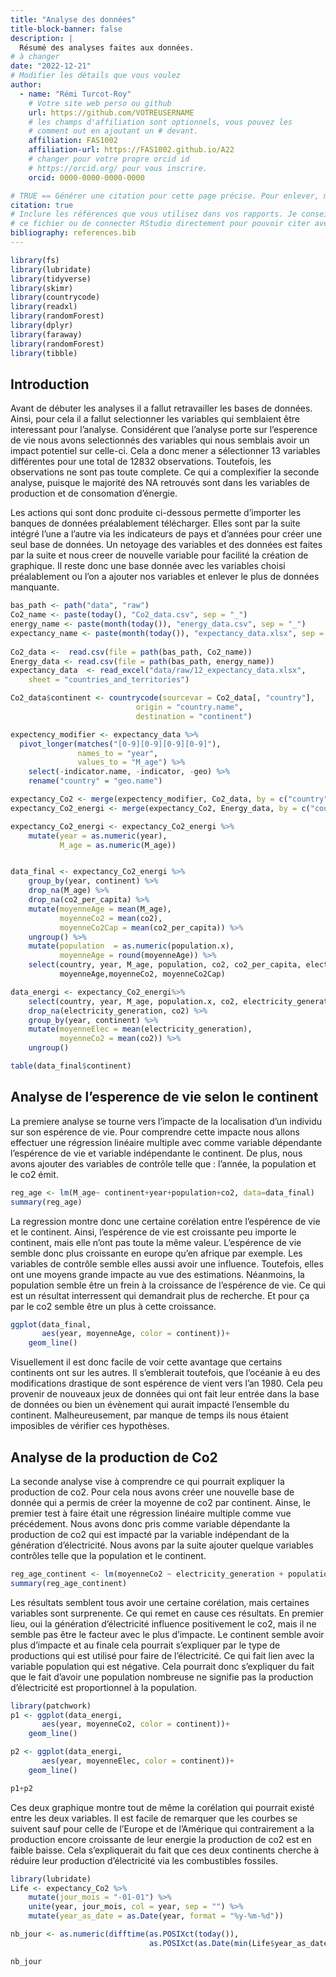 ```yaml
---
title: "Analyse des données"
title-block-banner: false
description: | 
  Résumé des analyses faites aux données.
# à changer
date: "2022-12-21"
# Modifier les détails que vous voulez
author:
  - name: "Rémi Turcot-Roy"
    # Votre site web perso ou github
    url: https://github.com/VOTREUSERNAME
    # les champs d'affiliation sont optionnels, vous pouvez les
    # comment out en ajoutant un # devant.
    affiliation: FAS1002
    affiliation-url: https://FAS1002.github.io/A22
    # changer pour votre propre orcid id
    # https://orcid.org/ pour vous inscrire.
    orcid: 0000-0000-0000-0000

# TRUE == Générer une citation pour cette page précise. Pour enlever, mettre false.
citation: true
# Inclure les références que vous utilisez dans vos rapports. Je conseille Zotero pour construire
# ce fichier ou de connecter RStudio directement pour pouvoir citer avec @nom-de-reference.
bibliography: references.bib
---
```


```r
library(fs)
library(lubridate)
library(tidyverse)
library(skimr)
library(countrycode)
library(readxl)
library(randomForest)
library(dplyr)
library(faraway)
library(randomForest)
library(tibble)

```

## Introduction 

Avant de débuter les analyses il a fallut retravailler les bases de données. Ainsi, pour cela il a fallut selectionner les variables qui semblaient être interessant pour l'analyse. Considérent que l'analyse porte sur l'esperence de vie nous avons selectionnés des variables qui nous semblais avoir un impact potentiel sur celle-ci. Cela a donc mener a sélectionner 13 variables différentes pour une total de 12832 observations. Toutefois, les observations ne sont pas toute complete. Ce qui a complexifier la seconde analyse, puisque le majorité des NA retrouvés sont dans les variables de production et de consomation d'énergie.

Les actions qui sont donc produite ci-dessous permette d'importer les banques de données préalablement télécharger. Elles sont par la suite intégré l'une a l'autre via les indicateurs de pays et d'années pour créer une seul base de données. Un netoyage des variables et des données est faites par la suite et nous creer de nouvelle variable pour facilité la création de graphique. Il reste donc une base donnée avec les variables choisi préalablement ou l'on a ajouter nos variables et enlever le plus de données manquante.

```r
bas_path <- path("data", "raw")
Co2_name <- paste(today(), "Co2_data.csv", sep = "_") 
energy_name <- paste(month(today()), "energy_data.csv", sep = "_") 
expectancy_name <- paste(month(today()), "expectancy_data.xlsx", sep = "_")  
 
Co2_data <-  read.csv(file = path(bas_path, Co2_name))
Energy_data <- read.csv(file = path(bas_path, energy_name))
expectancy_data  <- read_excel("data/raw/12_expectancy_data.xlsx", 
    sheet = "countries_and_territories")
```

```r
Co2_data$continent <- countrycode(sourcevar = Co2_data[, "country"],
                            origin = "country.name",
                            destination = "continent")

expectency_modifier <- expectancy_data %>% 
  pivot_longer(matches("[0-9][0-9][0-9][0-9]"),
               names_to = "year",
               values_to = "M_age") %>% 
    select(-indicator.name, -indicator, -geo) %>% 
    rename("country" = "geo.name")

expectancy_Co2 <- merge(expectency_modifier, Co2_data, by = c("country","year"))
expectancy_Co2_energi <- merge(expectancy_Co2, Energy_data, by = c("country", "year"))

expectancy_Co2_energi <- expectancy_Co2_energi %>% 
    mutate(year = as.numeric(year),
           M_age = as.numeric(M_age))


data_final <- expectancy_Co2_energi %>% 
    group_by(year, continent) %>% 
    drop_na(M_age) %>% 
    drop_na(co2_per_capita) %>% 
    mutate(moyenneAge = mean(M_age),
           moyenneCo2 = mean(co2),
           moyenneCo2Cap = mean(co2_per_capita)) %>%
    ungroup() %>% 
    mutate(population  = as.numeric(population.x),
           moyenneAge = round(moyenneAge)) %>% 
    select(country, year, M_age, population, co2, co2_per_capita, electricity_demand, electricity_generation, energy_per_capita.x, continent,
           moyenneAge,moyenneCo2, moyenneCo2Cap)

data_energi <- expectancy_Co2_energi%>% 
    select(country, year, M_age, population.x, co2, electricity_generation, continent) %>% 
    drop_na(electricity_generation, co2) %>% 
    group_by(year, continent) %>% 
    mutate(moyenneElec = mean(electricity_generation),
           moyenneCo2 = mean(co2)) %>% 
    ungroup()

table(data_final$continent)
```

## Analyse de l'esperence de vie selon le continent

La premiere analyse se tourne vers l'impacte de la localisation d'un individu sur son espérence de vie. Pour comprendre cette impacte nous allons effectuer une régression linéaire multiple avec comme variable dépendante l'espérence de vie et variable indépendante le continent. De plus, nous avons ajouter des variables de contrôle telle que : l'année, la population et le co2 émit.

```r

reg_age <- lm(M_age~ continent+year+population+co2, data=data_final)
summary(reg_age)

```

La regression montre donc une certaine corélation entre l'espérence de vie et le continent. Ainsi, l'espérence de vie est croissante peu importe le continent, mais elle n'ont pas toute la même valeur. L'espérence de vie semble donc plus croissante en europe qu'en afrique par exemple. Les variables de contrôle semble elles aussi avoir une influence. Toutefois, elles ont une moyens grande impacte au vue des estimations. Néanmoins, la population semble être un frein à la croissance de l'espérence de vie. Ce qui est un résultat interressent qui demandrait plus de recherche. Et pour ça par le co2 semble être un plus à cette croissance.

```r
ggplot(data_final,
       aes(year, moyenneAge, color = continent))+
    geom_line()
```

Visuellement il est donc facile de voir cette avantage que certains continents ont sur les autres. Il s'emblerait toutefois, que l'océanie à eu des modifications drastique de sont espérence de vient vers l'an 1980. Cela peu provenir de nouveaux jeux de données qui ont fait leur entrée dans la base de données ou bien un évènement qui aurait impacté l'ensemble du continent. Malheureusement, par manque de temps ils nous étaient imposibles de vérifier ces hypothèses.

## Analyse de la production de Co2

La seconde analyse vise à comprendre ce qui pourrait expliquer la production de co2. Pour cela nous avons créer une nouvelle base de donnée qui a permis de créer la moyenne de co2 par continent. Ainse, le premier test à faire était une régression linéaire multiple comme vue précédement. Nous avons donc pris comme variable dépendante la production de co2 qui est impacté par la variable indépendant de la génération d'électricité. Nous avons par la suite ajouter quelque variables contrôles telle que la population et le continent.

```r
reg_age_continent <- lm(moyenneCo2 ~ electricity_generation + population.x + continent, data = data_energi)
summary(reg_age_continent) 

```

Les résultats semblent tous avoir une certaine corélation, mais certaines variables sont surprenente. Ce qui remet en cause ces résultats. En premier lieu, oui la génération d'électricité influence positivement le co2, mais il ne semble pas être le facteur avec le plus d'impacte. Le continent semble avoir plus d'impacte et au finale cela pourrait s'expliquer par le type de productions qui est utilisé pour faire de l'électricité. Ce qui fait lien avec la variable population qui est négative. Cela pourrait donc s'expliquer du fait que le fait d'avoir une population nombreuse ne signifie pas la production d'électricité est proportionnel à la population.

```r
library(patchwork)
p1 <- ggplot(data_energi,
       aes(year, moyenneCo2, color = continent))+
    geom_line()

p2 <- ggplot(data_energi,
       aes(year, moyenneElec, color = continent))+
    geom_line()

p1+p2

```

Ces deux graphique montre tout de même la corélation qui pourrait existé entre les deux variables. Il est facile de remarquer que les courbes se suivent sauf pour celle de l'Europe et de l'Amérique qui contrairement a la production encore croissante de leur energie la production de co2 est en faible baisse. Cela s'expliquerait du fait que ces deux continents cherche à réduire leur production d'électricité via les combustibles fossiles.

```r
library(lubridate)
Life <- expectancy_Co2 %>% 
    mutate(jour_mois = "-01-01") %>%
    unite(year, jour_mois, col = year, sep = "") %>% 
    mutate(year_as_date = as.Date(year, format = "%y-%m-%d"))

nb_jour <- as.numeric(difftime(as.POSIXct(today()),
                               as.POSIXct(as.Date(min(Life$year_as_date), format = "%Y-%m-%d"))))

nb_jour
```
